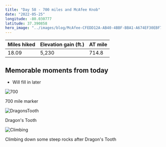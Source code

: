 ```yaml
---
title: "Day 58 - 700 miles and McAfee Knob"
date: "2022-05-25"
longitude: -80.030777
latitude: 37.390858
hero_image: "../images/blog/McAfee-CFEDD12A-AB40-4BBF-BBA1-A674EF30EBF7-20220527111726.png"
---
```


| Miles hiked | Elevation gain (ft.) | AT mile |
| ----------- | -------------- | -------- |
| 18.09 | 5,230 | 714.8 |

## Memorable moments from today
- Will fill in later


![700](../images/blog/700-CFEDD12A-AB40-4BBF-BBA1-A674EF30EBF7-20220527112008.png)

<figcaption>700 mile marker</figcaption>

![DragonsTooth](../images/blog/DragonsTooth-CFEDD12A-AB40-4BBF-BBA1-A674EF30EBF7-20220527112018.png)

<figcaption>Dragon's Tooth</figcaption>

![Climbing](../images/blog/Climbing-CFEDD12A-AB40-4BBF-BBA1-A674EF30EBF7-20220527112031.png)

<figcaption>Climbing down some steep rocks after Dragon's Tooth</figcaption>
